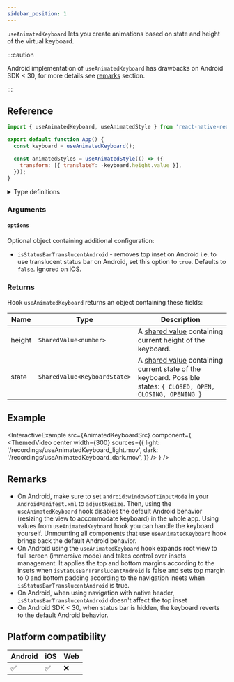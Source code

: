 ```yaml
---
sidebar_position: 1
---
```


`useAnimatedKeyboard` lets you create animations based on state and height of the virtual keyboard.

:::caution

Android implementation of `useAnimatedKeyboard` has drawbacks on Android SDK < 30, for more details see [remarks](/docs/device/useAnimatedKeyboard#remarks) section.

:::

## Reference

```javascript
import { useAnimatedKeyboard, useAnimatedStyle } from 'react-native-reanimated';

export default function App() {
  const keyboard = useAnimatedKeyboard();

  const animatedStyles = useAnimatedStyle(() => ({
    transform: [{ translateY: -keyboard.height.value }],
  }));
}
```

<details>
<summary>Type definitions</summary>

```typescript
// --- Function declaration ---

function useAnimatedKeyboard(
  options: AnimatedKeyboardOptions
): AnimatedKeyboardInfo;

// --- Configuration types ---

export interface AnimatedKeyboardOptions {
  isStatusBarTranslucentAndroid?: boolean;
}

// --- Return types ---

export type AnimatedKeyboardInfo = {
  height: SharedValue<number>;
  state: SharedValue<KeyboardState>;
};

export enum KeyboardState {
  UNKNOWN = 0,
  OPENING = 1,
  OPEN = 2,
  CLOSING = 3,
  CLOSED = 4,
}
```

</details>

### Arguments

#### `options` <Optional />

Optional object containing additional configuration:

- `isStatusBarTranslucentAndroid` - removes top inset on Android i.e. to use translucent status bar on Android, set this option to `true`. Defaults to `false`. Ignored on iOS.

### Returns

Hook `useAnimatedKeyboard` returns an object containing these fields:

| Name   | Type                         | Description                                                                                                                                                |
| ------ | ---------------------------- | ---------------------------------------------------------------------------------------------------------------------------------------------------------- |
| height | `SharedValue<number>`        | A [shared value](/docs/fundamentals/glossary#shared-value) containing current height of the keyboard.                                                      |
| state  | `SharedValue<KeyboardState>` | A [shared value](/docs/fundamentals/glossary#shared-value) containing current state of the keyboard. Possible states: `{ CLOSED, OPEN, CLOSING, OPENING }` |

## Example


<InteractiveExample
  src={AnimatedKeyboardSrc}
  component={
    <ThemedVideo
      center
      width={300}
      sources={{
        light: '/recordings/useAnimatedKeyboard_light.mov',
        dark: '/recordings/useAnimatedKeyboard_dark.mov',
      }}
    />
  }
/>

## Remarks

- On Android, make sure to set `android:windowSoftInputMode` in your `AndroidManifest.xml` to `adjustResize`. Then, using the `useAnimatedKeyboard` hook disables
  the default Android behavior (resizing the view to accommodate keyboard) in the whole app. Using values from `useAnimatedKeyboard` hook you can handle the keyboard yourself. Unmounting all components that use `useAnimatedKeyboard` hook brings back the default Android behavior.
- On Android using the `useAnimatedKeyboard` hook expands root view to full screen (immersive mode) and takes control over insets management. It applies the top and bottom margins according to the insets when `isStatusBarTranslucentAndroid` is false and sets top margin to 0 and bottom padding according to the navigation insets when `isStatusBarTranslucentAndroid` is true.
- On Android, when using navigation with native header, `isStatusBarTranslucentAndroid` doesn't affect the top inset
- On Android SDK < 30, when status bar is hidden, the keyboard reverts to the default Android behavior.

## Platform compatibility

<div className="platform-compatibility">

| Android | iOS | Web |
| ------- | --- | --- |
| ✅      | ✅  | ❌  |

</div>
